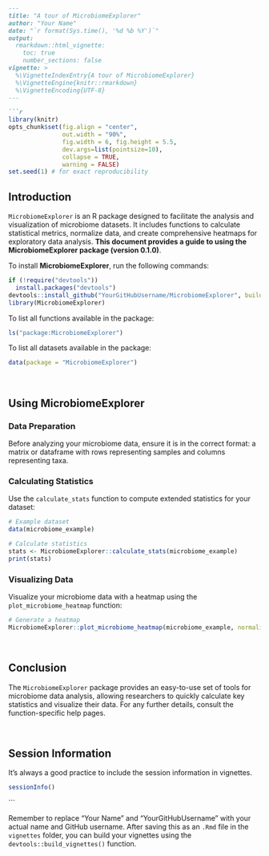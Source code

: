

```markdown
---
title: "A tour of MicrobiomeExplorer"
author: "Your Name"
date: "`r format(Sys.time(), '%d %b %Y')`"
output: 
  rmarkdown::html_vignette:
    toc: true
    number_sections: false
vignette: >
  %\VignetteIndexEntry{A tour of MicrobiomeExplorer}
  %\VignetteEngine{knitr::rmarkdown}
  %\VignetteEncoding{UTF-8}
---

```r
library(knitr)
opts_chunk$set(fig.align = "center", 
               out.width = "90%",
               fig.width = 6, fig.height = 5.5,
               dev.args=list(pointsize=10),
               collapse = TRUE,
               warning = FALSE)
set.seed(1) # for exact reproducibility
```

## Introduction

`MicrobiomeExplorer` is an R package designed to facilitate the analysis and visualization of microbiome datasets. It includes functions to calculate statistical metrics, normalize data, and create comprehensive heatmaps for exploratory data analysis. **This document provides a guide to using the MicrobiomeExplorer package (version 0.1.0)**.

To install **MicrobiomeExplorer**, run the following commands:

``` r
if (!require("devtools"))
  install.packages("devtools")
devtools::install_github("YourGitHubUsername/MicrobiomeExplorer", build_vignettes = TRUE)
library(MicrobiomeExplorer)
```

To list all functions available in the package:
``` r
ls("package:MicrobiomeExplorer")
```

To list all datasets available in the package:
``` r
data(package = "MicrobiomeExplorer")
```

<br>

## Using MicrobiomeExplorer

### Data Preparation

Before analyzing your microbiome data, ensure it is in the correct format: a matrix or dataframe with rows representing samples and columns representing taxa.

### Calculating Statistics

Use the `calculate_stats` function to compute extended statistics for your dataset:

``` r
# Example dataset
data(microbiome_example)

# Calculate statistics
stats <- MicrobiomeExplorer::calculate_stats(microbiome_example)
print(stats)
```

### Visualizing Data

Visualize your microbiome data with a heatmap using the `plot_microbiome_heatmap` function:

``` r
# Generate a heatmap
MicrobiomeExplorer::plot_microbiome_heatmap(microbiome_example, normalize = TRUE)
```

<br>

## Conclusion

The `MicrobiomeExplorer` package provides an easy-to-use set of tools for microbiome data analysis, allowing researchers to quickly calculate key statistics and visualize their data. For any further details, consult the function-specific help pages.

<br>

## Session Information

It's always a good practice to include the session information in vignettes.

```r
sessionInfo()
```
```

Remember to replace "Your Name" and "YourGitHubUsername" with your actual name and GitHub username. After saving this as an `.Rmd` file in the `vignettes` folder, you can build your vignettes using the `devtools::build_vignettes()` function.
